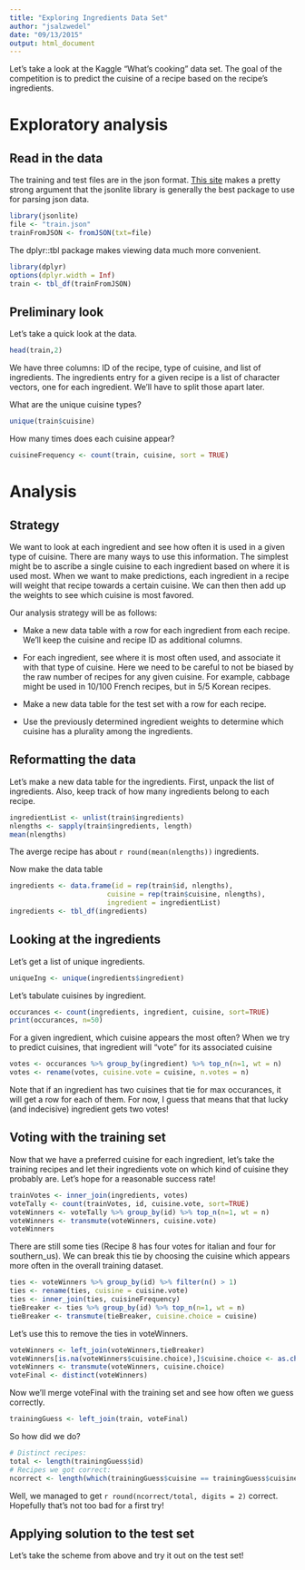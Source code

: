```yaml
---
title: "Exploring Ingredients Data Set"
author: "jsalzwedel"
date: "09/13/2015"
output: html_document
---
```


Let's take a look at the Kaggle "What's cooking" data set.  The goal of the
competition is to predict the cuisine of a recipe based on the recipe's 
ingredients.

# Exploratory analysis

## Read in the data

The training and test files are in the json format.  [This site](http://rstudio-pubs-static.s3.amazonaws.com/31702_9c22e3d1a0c44968a4a1f9656f1800ab.html) makes a pretty
strong argument that the jsonlite library is generally the best package to use
for parsing json data.


```r
library(jsonlite)
file <- "train.json"
trainFromJSON <- fromJSON(txt=file)
```

The dplyr::tbl package makes viewing data much more convenient.

```r
library(dplyr)
options(dplyr.width = Inf)
train <- tbl_df(trainFromJSON)
```

## Preliminary look

Let's take a quick look at the data.

```r
head(train,2)
```

We have three columns: ID of the recipe, type of cuisine, and list of
ingredients.  The ingredients entry for a given recipe is a list of character
vectors, one for each ingredient.  We'll have to split those apart later.

What are the unique cuisine types?

```r
unique(train$cuisine)
```

How many times does each cuisine appear?

```r
cuisineFrequency <- count(train, cuisine, sort = TRUE)
```


# Analysis

## Strategy

We want to look at each ingredient and see how often it is used in a given
type of cuisine.  There are many ways to use this information.  The simplest
might be to ascribe a single cuisine to each ingredient based on where it is
used most.  When we want to make predictions, each ingredient in a recipe
will weight that recipe towards a certain cuisine.  We can then then add up the
weights to see which cuisine is most favored.

Our analysis strategy will be as follows:

- Make a new data table with a row for each ingredient from each recipe.  We'll
keep the cuisine and recipe ID as additional columns.  

- For each ingredient, see where it is most often used, and associate it with
that type of cuisine.  Here we need to be careful to not be biased by the raw
number of recipes for any given cuisine. For example, cabbage might be used in 
10/100 French recipes, but in 5/5 Korean recipes.

- Make a new data table for the test set with a row for each recipe.

- Use the previously determined ingredient weights to determine which cuisine 
has a plurality among the ingredients.


## Reformatting the data

Let's make a new data table for the ingredients.  First, unpack the list of
ingredients.  Also, keep track of how many ingredients belong to each recipe.
```r
ingredientList <- unlist(train$ingredients)
nlengths <- sapply(train$ingredients, length)
mean(nlengths)
```
The averge recipe has about `r round(mean(nlengths))` ingredients.

Now make the data table

```r
ingredients <- data.frame(id = rep(train$id, nlengths),
                        cuisine = rep(train$cuisine, nlengths),
                        ingredient = ingredientList)
ingredients <- tbl_df(ingredients)
```



## Looking at the ingredients

Let's get a list of unique ingredients.

```r
uniqueIng <- unique(ingredients$ingredient)
```

Let's tabulate cuisines by ingredient.

```r
occurances <- count(ingredients, ingredient, cuisine, sort=TRUE)
print(occurances, n=50)
```

For a given ingredient, which cuisine appears the most often?  When we try to 
predict cuisines, that ingredient will "vote" for its associated cuisine

```r
votes <- occurances %>% group_by(ingredient) %>% top_n(n=1, wt = n)
votes <- rename(votes, cuisine.vote = cuisine, n.votes = n)
```

Note that if an ingredient has two cuisines that tie for max occurances, it will
get a row for each of them.  For now, I guess that means that that lucky (and
indecisive) ingredient gets two votes!

## Voting with the training set

Now that we have a preferred cuisine for each ingredient, let's take the
training recipes and let their ingredients vote on which kind of cuisine they
probably are.  Let's hope for a reasonable success rate!

```r
trainVotes <- inner_join(ingredients, votes)
voteTally <- count(trainVotes, id, cuisine.vote, sort=TRUE)
voteWinners <- voteTally %>% group_by(id) %>% top_n(n=1, wt = n)
voteWinners <- transmute(voteWinners, cuisine.vote)
voteWinners
```

There are still some ties (Recipe 8 has four votes for italian and four for
southern_us).  We can break this tie by choosing the cuisine which appears more
often in the overall training dataset.

```r
ties <- voteWinners %>% group_by(id) %>% filter(n() > 1)
ties <- rename(ties, cuisine = cuisine.vote)
ties <- inner_join(ties, cuisineFrequency)
tieBreaker <- ties %>% group_by(id) %>% top_n(n=1, wt = n)
tieBreaker <- transmute(tieBreaker, cuisine.choice = cuisine)
```

Let's use this to remove the ties in voteWinners.

```r
voteWinners <- left_join(voteWinners,tieBreaker)
voteWinners[is.na(voteWinners$cuisine.choice),]$cuisine.choice <- as.character(voteWinners[is.na(voteWinners$cuisine.choice),]$cuisine.vote)
voteWinners <- transmute(voteWinners, cuisine.choice)
voteFinal <- distinct(voteWinners)
```

Now we'll merge voteFinal with the training set and see how often we guess
correctly.

```r
trainingGuess <- left_join(train, voteFinal)
```

So how did we do?

```r
# Distinct recipes:
total <- length(trainingGuess$id)
# Recipes we got correct:
ncorrect <- length(which(trainingGuess$cuisine == trainingGuess$cuisine.choice))
```

Well, we managed to get `r round(ncorrect/total, digits = 2)` correct.
Hopefully that's not too bad for a first try!

## Applying solution to the test set

Let's take the scheme from above and try it out on the test set!

